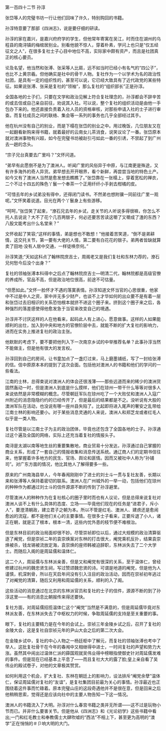 

第一百四十二节 孙淳

张岱等人的完璧书坊一行让他们回味了许久，特别购回的书籍。

孙淳特意要了那部《四洲志》，说是要仔细的研读。

孙淳的家在嘉兴，是嘉兴府府学的学生，但他常年寄寓在吴江，时而住在湖州的乌程县的南浔镇的梅绾居别业。别看他貌不惊人，穿着朴素，学问上也只是“仅五经征文之人”，在很多复社士子心目中地位不高，实际家中颇有资产，而且是社团真正的核心要员。

论及名望，他当然和张溥、张采等人比肩，远不如当时已经小有名气的“四公子”，也比不上黄宗羲。但他确实是社中的骨干人物。复社作为一个以学术为名的政治性社团，是具有一定的组织性的，甚至可以说，它已经大致具有了近代政党的某些特征。如果说张溥、张采是复社的“领袖”，那么复社的“组织部长”正是孙淳。

全国各地的士子们，只要在文学和政治见解上符合复社理念的，孙淳都会不辞辛苦的或去信或自己亲自前往，劝说其入社。可以说，整个复社的组织活动是由他一手包办下来的。他还直接负责着入社人员的资格审核，对那些申请入社的士子进行审查。而复社成员之间的联络、集会等一系列的事务也几乎全部经过其手。

他在杭州没有自己的别业，而是下榻在张岱的别业之中。用过晚饭，几位朋友又在一起翻看新购来得书籍，就着最好的云南女儿茶消食，说笑议论了一番。张岱原本就对澳洲事物有兴超，如今在完璧书坊被赵引弓如此一番的引诱，不禁起了到广州去一趟的念头。

“宗子兄台真要去广里吗？”文怀问道。

“弟早有此愿倒不是为了澳洲人。听闻广里的风俗异于中原，与江南更是殊途，又有许多海外的奇人异货。弟早想去开开眼界，看个新鲜，再尝尝当地的特色土产。如今又有了澳洲人当然是愈发想去瞧瞧了。”张岱靠在一张榻上，穿着宽松的禅衣，二个不过十四五的殊色丫鬟一个奉茶一个正用纤纤小手剥去柑橘的皮。

“可惜去年的乡试弟没有得中，还得闭门读书。不然弟也想附骥一同前往广里一观呢。”文怀笑着说道。目光在两个丫鬟身上有些游移。

“呵呵，”张岱笑了起束，“潦石兄去年的乡试，走关节的人听说多得很嘛，你怎么不托人去说说？大不了花个几百两银子，何必还要苦苦读这嚼了又嚼成了渣的东西？八股文能考出什么名堂来？”

文怀收起了笑容;“这样的事情，弟是想也不敢想！”他接着苦笑道，“倒不是弟耕情，这交托关节，第一要有大佬的人情，第二要有白花花的银子。弟两者皆缺就算卖了田地·没有人居中交通，一样徒唤奈何。”

孙淳笑道;“天如这科点了翰林院庶吉士，周阁老又是我们复社和东林力荐的，潦石兄何愁今后没个出身？”

复社的领袖张溥本科得中之后点了翰林院庶吉士—明清二代，翰林院都是高级官僚的养成所，官品不高，但是政治地位很高，前途不可估量。

“但愿如此。”文怀一脸怀才不遇的落寞表情。孙淳知道文怀当官的心思很重，他家中不过是中人之资，家中并无多少财产，也谈不上才华如何的出众要不是有着一层和张岱过去旧相识的关系恐怕根本就挤不进这个圈子来。挤到这个圈子来之后，各种强烈的落差感使得他愈发急于当官来改变自己的境遇。

孙淳并不讨厌这样的人在他看来，起码此人有上进心，愿意做事。这样的人如果能顺利的出仕，加入到中央和地方的官僚阶层中去，就能不断的扩大复社的影响力，进而在实务上推进复社的政治主张。

他默默的考虑下，要不要把他列入下一次南京乡试的中举推荐名单？此事孙淳当然不能做主，但是他有很大的发言权。

孙淳回到自己的房间，让书童加点了一盏灯过来，马上磨墨铺纸，写了一封给张溥的信。信中原原本本的提到了这次会面。包括他对澳洲人的书籍和他们的学问的一些看法。

江南的士林，总得束说对澳洲人的体会还很浅薄——那些远道而来的稀少的澳洲货固然轰动一时，但是澳洲人到底是什么摸样，他们在琼州一带干什么等等对很多人来说依然是非常模糊的概念。尽管朝廷军队在琼州吃了一个大败仗和澳洲人入寇广州附近的消息隐隐约约的已经传开了，但是最后的结果都是不之。没听说有大股的澳洲军队在活动，也没说有哪一座州县失陷了。比起即将进入尾声的奢安之乱带给江南士林的影响还要小。对于某些消息灵通的人来说，澳洲人和郑芝龙或者红毛人似乎是一类人物。

复社尽管是以江南士子为主的政治团体，毕竟也还包含了全国各地的士子。孙淳通过这个遍及全国的网络，实际上还充当着复社的情报头子。

南浔是太湖以南等地生丝的重要集散地，商业贸易十分发达，孙淳通过自己掌握的商业关系，形成了一套自己的情报收集和消息传送系统。通辽商人们的定期书信往来，他掌握着许多地方的民生、官场、舆论和匪情。因而又被社中人称为“孙铺司”。对广东方面的情况，他比其他人了解得要多一些。

原来的广州南海县举人，今年春闱刚刚中了进士的刘士斗一贯与复社友善，长期以来和张溥等人保持着密切的联系。澳洲人在广州城外的一举一动，包括他们在琼州的种种作为都通过刘士斗的信件源源不断的传到了孙淳避里。

尽管澳洲人的种种作为在复社核心的圈子里时而也有人议论，但是总得来说复社对澳洲人谈不上有什么具体的态度、立场——毕竟他们现在的任务是“进君子，斥小人”，要澄清朝政，建立君子之朝为本。所以不管是红毛、澳洲人、建虏还是愈闹愈凶的流寇，都不是他们关心的主要事情。在很多士子看来，正要斥退了小人，诸正在朝，就是正了根本，根本一清，这些内忧外患的枝节便不难根治。

但是东林目前的政治局面却很不妙。尽管崇祯即位以后，通过大规模的政治清算驱逐了阉党，但是崇祯二年的袁崇焕案对东林的打击很大，阉党乘机反扑，结果袁崇焕被杀，钱龙锡被流放定海，袁崇焕的座师韩被迫辞职，东林派失去了二个大学士。而随后入阁的是周延儒和温体仁。

这二个人，周延儒与东林派亲善，但是又和阉党有很深的关系，至于温体仁，曾经修建过杭州的魏忠贤生祠，写过赞颂魏忠贤的诗。可谓是地道的阉党，但是他为人谨慎，机深刺骨，所以在天启年间没有引入注目的政治活动，因而在崇祯初年逃过了对阉党的清算，随后又利用和周延儒的关系，顺利的入了阁。

这些活动的消息通过在北京的东林派官员和复社的士子的信件，源源不断的到了孙淳这里——有的消息比朝报传来得还要快。

复社方面，对周延儒招揽温体仁这个“阉党”当然是不满意的，但是周延儒毕竟对东林派友善，在东林派失去了中枢权力的时候，争取周延儒的支持是至关重要的事。

眼下，复社的主要精力是在今年的会试上。崇祯三年金陵乡试之后，召开了复社的金陵大会，这是复社自崇祯元年的尹山大会之后的第二次大会。

在金陵乡试中，复社的中心人物之一杨廷枢中了解元，而复社的领袖张溥也考中了举人，这批复社骨干在今年的春闱中又相继得中进士，一时间复社的声望和势力大涨。虽然其中闹出过温体仁派的薛国观就吴伟业得中榜眼指使御史针对周延儒发难的事件。但是现在已经基本上平息了——而且复社大大的露了脸;皇上亲自看了吴伟业的殿试卷子，对他的文章极其赞赏。

如何利用这个机会，扩大复社、东林在朝廷上的影响力，设法排斥“阉党余孽”温体仁，保证周延儒对复社的“友谊”，是复社集团目前最为关心的事情。孙淳最近也正围绕着这件事而忙碌着。原本完璧山庄的这段奇遇他并不是很在意，但是回来之后他稍稍思索，觉得还是应该向社中的主要人物告知一下这一情况。

澳洲人的书籍流入了大明。孙淳对什么春宫书籍之类并无所谓——这不过是玩物小节而已。并非什么要害关节。但是他从《四洲志》和《光论初学》这些书籍中看出;一门和红毛教士和奉教儒士大肆吹嘘的“西法”不相上下，甚至更为高明的“澳学”正在悄悄的＃卩响大明的大门。

